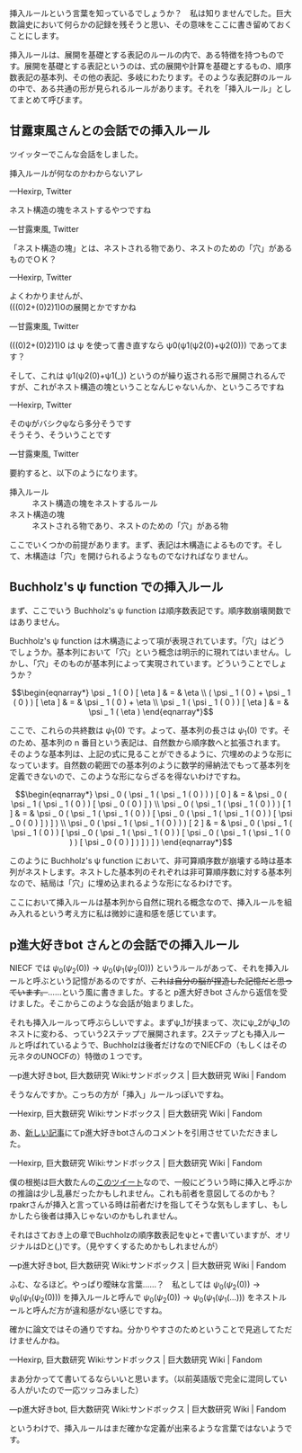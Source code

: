 挿入ルールという言葉を知っているでしょうか？　私は知りませんでした。巨大数論史において何らかの記録を残そうと思い、その意味をここに書き留めておくことにします。

挿入ルールは、展開を基礎とする表記のルールの内で、ある特徴を持つものです。展開を基礎とする表記というのは、式の展開や計算を基礎とするもの、順序数表記の基本列、その他の表記、多岐にわたります。そのような表記群のルールの中で、ある共通の形が見られるルールがあります。それを「挿入ルール」としてまとめて呼びます。

== 甘露東風さんとの会話での挿入ルール ==

ツイッターでこんな会話をしました。

<blockquote cite="https://twitter.com/hexirp_prixeh/status/1236976532184129536"><p>挿入ルールが何なのかわからないアレ</p><div class="footer">—Hexirp, <span class="cite">Twitter</span></div></blockquote>

<blockquote cite="https://twitter.com/kanrokoti/status/1236977349733699584"><p>ネスト構造の塊をネストするやつですね</p><div class="footer">—甘露東風, <span class="cite">Twitter</span></div></blockquote>

<blockquote cite="https://twitter.com/hexirp_prixeh/status/1236978033614942209"><p>「ネスト構造の塊」とは、ネストされる物であり、ネストのための「穴」があるものでＯＫ？</p><div class="footer">—Hexirp, <span class="cite">Twitter</span></div></blockquote>

<blockquote cite="https://twitter.com/kanrokoti/status/1236979447732916230"><p>よくわかりませんが、<br />(((0)2+(0)2)1)0の展開とかですかね</p><div class="footer">—甘露東風, <span class="cite">Twitter</span></div></blockquote>

<blockquote cite="https://twitter.com/hexirp_prixeh/status/1236981438022443009"><p>(((0)2+(0)2)1)0 は ψ を使って書き直すなら ψ0(ψ1(ψ2(0)+ψ2(0))) であってます？</p><p>そして、これは ψ1(ψ2(0)+ψ1(_)) というのが繰り返される形で展開されるんですが、これがネスト構造の塊ということなんじゃないんか、というころですね</p><div class="footer">—Hexirp, <span class="cite">Twitter</span></div></blockquote>

<blockquote cite="https://twitter.com/kanrokoti/status/1236982244142510080"><p>そのψがバシクψなら多分そうです<br />そうそう、そういうことです</p><div class="footer">—甘露東風, <span class="cite">Twitter</span></div></blockquote>

要約すると、以下のようになります。

; 挿入ルール
: ネスト構造の塊をネストするルール
; ネスト構造の塊
: ネストされる物であり、ネストのための「穴」がある物

ここでいくつかの前提があります。まず、表記は木構造によるものです。そして、木構造は「穴」を開けられるようなものでなければなりません。

== Buchholz's ψ function での挿入ルール ==

まず、ここでいう Buchholz's ψ function は順序数表記です。順序数崩壊関数ではありません。

Buchholz's ψ function は木構造によって項が表現されています。「穴」はどうでしょうか。基本列において「穴」という概念は明示的に現れてはいません。しかし、「穴」そのものが基本列によって実現されています。どういうことでしょうか？

\[ \begin{eqnarray*} \psi _ 1 ( 0 ) [ \eta ] & = & \eta \\ ( \psi _ 1 ( 0 ) + \psi _ 1 ( 0 ) ) [ \eta ] & = & \psi _ 1 ( 0 ) + \eta \\ \psi _ 1 ( \psi _ 1 ( 0 ) ) [ \eta ] & = & \psi _ 1 ( \eta ) \end{eqnarray*} \]

ここで、これらの共終数は \( \psi _ 1 ( 0 ) \) です。よって、基本列の長さは \( \psi _ 1 ( 0 ) \) です。そのため、基本列の n 番目という表記は、自然数から順序数へと拡張されます。そのような基本列は、上記の式に見ることができるように、穴埋めのような形になっています。自然数の範囲での基本列のように数学的帰納法でもって基本列を定義できないので、このような形にならざるを得ないわけですね。

\[ \begin{eqnarray*} \psi _ 0 ( \psi _ 1 ( \psi _ 1 ( 0 ) ) ) [ 0 ] & = & \psi _ 0 ( \psi _ 1 ( \psi _ 1 ( 0 ) ) [ \psi _ 0 ( 0 ) ] ) \\ \psi _ 0 ( \psi _ 1 ( \psi _ 1 ( 0 ) ) ) [ 1 ] & = & \psi _ 0 ( \psi _ 1 ( \psi _ 1 ( 0 ) ) [ \psi _ 0 ( \psi _ 1 ( \psi _ 1 ( 0 ) ) [ \psi _ 0 ( 0 ) ] ) ] ) \\ \psi _ 0 ( \psi _ 1 ( \psi _ 1 ( 0 ) ) ) [ 2 ] & = & \psi _ 0 ( \psi _ 1 ( \psi _ 1 ( 0 ) ) [ \psi _ 0 ( \psi _ 1 ( \psi _ 1 ( 0 ) ) [ \psi _ 0 ( \psi _ 1 ( \psi _ 1 ( 0 ) ) [ \psi _ 0 ( 0 ) ] ) ] ) ] ) \end{eqnarray*} \]

このように Buchholz's ψ function において、非可算順序数が崩壊する時は基本列がネストします。ネストした基本列のそれぞれは非可算順序数に対する基本列なので、結局は「穴」に埋め込まれるような形になるわけです。

ここにおいて挿入ルールは基本列から自然に現れる概念なので、挿入ルールを組み入れるという考え方に私は微妙に違和感を感じています。

== p進大好きbot さんとの会話での挿入ルール ==

NIECF では \( \psi _ 0 ( \psi _ 2 ( 0 ) ) \rightarrow \psi _ 0 ( \psi _ 1 ( \psi _ 2 ( 0 ) ) ) \) というルールがあって、それを挿入ルールと呼ぶという記憶があるのですが、<del>これは自分の脳が捏造した記憶だと思っています。</del>……という風に書きました。すると p進大好きbot さんから返信を受けました。そこからこのような会話が始まりました。

<blockquote cite="https://googology.wikia.org/ja/wiki/%E5%B7%A8%E5%A4%A7%E6%95%B0%E7%A0%94%E7%A9%B6_Wiki:%E3%82%B5%E3%83%B3%E3%83%89%E3%83%9C%E3%83%83%E3%82%AF%E3%82%B9?diff=21941&oldid=21940"><p>それも挿入ルールって呼ぶらしいですよ。まずψ_1が挟まって、次にψ_2がψ_1のネストに変わる、っていう2ステップで展開されます。2ステップとも挿入ルールと呼ばれているようで、Buchholzは後者だけなのでNIECFの（もしくはその元ネタのUNOCFの）特徴の１つです。</p><div class="footer">—p進大好きbot, <span class="cite">巨大数研究 Wiki:サンドボックス | 巨大数研究 Wiki | Fandom</span></div></blockquote>

<blockquote cite="https://googology.wikia.org/ja/wiki/%E5%B7%A8%E5%A4%A7%E6%95%B0%E7%A0%94%E7%A9%B6_Wiki:%E3%82%B5%E3%83%B3%E3%83%89%E3%83%9C%E3%83%83%E3%82%AF%E3%82%B9?diff=21942&oldid=21941"><p>そうなんですか。こっちの方が「挿入」ルールっぽいですね。</p><div class="footer">—Hexirp, <span class="cite">巨大数研究 Wiki:サンドボックス | 巨大数研究 Wiki | Fandom</span></div></blockquote>

<blockquote cite="https://googology.wikia.org/ja/wiki/%E5%B7%A8%E5%A4%A7%E6%95%B0%E7%A0%94%E7%A9%B6_Wiki:%E3%82%B5%E3%83%B3%E3%83%89%E3%83%9C%E3%83%83%E3%82%AF%E3%82%B9?diff=21944&oldid=21942"><p>あ、[https://googology.wikia.org/ja/wiki/%E3%83%A6%E3%83%BC%E3%82%B6%E3%83%BC%E3%83%96%E3%83%AD%E3%82%B0:Hexirp/(2020-03-26)_%E6%8C%BF%E5%85%A5%E3%83%AB%E3%83%BC%E3%83%AB%E3%81%A3%E3%81%A6%E4%BD%95%EF%BC%9F?oldid=21943 新しい記事]にてp進大好きbotさんのコメントを引用させていただきました。</p><div class="footer">—Hexirp, <span class="cite">巨大数研究 Wiki:サンドボックス | 巨大数研究 Wiki | Fandom</span></div></blockquote>

<blockquote cite="https://googology.wikia.org/ja/wiki/%E5%B7%A8%E5%A4%A7%E6%95%B0%E7%A0%94%E7%A9%B6_Wiki:%E3%82%B5%E3%83%B3%E3%83%89%E3%83%9C%E3%83%83%E3%82%AF%E3%82%B9?diff=21945&oldid=21944"><p>僕の根拠は巨大数たんの[https://twitter.com/GoogologyBot/status/1128929953267867648 このツイート]なので、一般にどういう時に挿入と呼ぶかの推論は少し乱暴だったかもしれません。これも前者を意図してるのかも？　rpakrさんが挿入と言っている時は前者だけを指してそうな気もしますし、もしかしたら後者は挿入じゃないのかもしれません。</p><p>それはさておき上の章でBuchholzの順序数表記をψと+で書いていますが、オリジナルはDと(,)です。（見やすくするためかもしれませんが）</p><div class="footer">—p進大好きbot, <span class="cite">巨大数研究 Wiki:サンドボックス | 巨大数研究 Wiki | Fandom</span></div></blockquote>

<blockquote cite="https://googology.wikia.org/ja/wiki/%E5%B7%A8%E5%A4%A7%E6%95%B0%E7%A0%94%E7%A9%B6_Wiki:%E3%82%B5%E3%83%B3%E3%83%89%E3%83%9C%E3%83%83%E3%82%AF%E3%82%B9?diff=21946&oldid=21945"><p>ふむ、なるほど。やっぱり曖昧な言葉……？　私としては \( \psi _ 0 ( \psi _ 2 ( 0 ) ) \rightarrow \psi _ 0 ( \psi _ 1 ( \psi _ 2 ( 0 ) ) ) \) を挿入ルールと呼んで \( \psi _ 0 ( \psi _ 2 ( 0 ) ) \rightarrow \psi _ 0 ( \psi _ 1 ( \psi _ 1 ( \ldots ) ) ) \) をネストルールと呼んだ方が違和感がない感じですね。</p><p>確かに論文ではその通りですね。分かりやすさのためということで見逃してただけませんかね。</p><div class="footer">—Hexirp, <span class="cite">巨大数研究 Wiki:サンドボックス | 巨大数研究 Wiki | Fandom</span></div></blockquote>

<blockquote cite="https://googology.wikia.org/ja/wiki/%E5%B7%A8%E5%A4%A7%E6%95%B0%E7%A0%94%E7%A9%B6_Wiki:%E3%82%B5%E3%83%B3%E3%83%89%E3%83%9C%E3%83%83%E3%82%AF%E3%82%B9?diff=21947&oldid=21946"><p>まあ分かってて書いてるならいいと思います。（以前英語版で完全に混同している人がいたので一応ツッコみました）</p><div class="footer">—p進大好きbot, <span class="cite">巨大数研究 Wiki:サンドボックス | 巨大数研究 Wiki | Fandom</span></div></blockquote>

というわけで、挿入ルールはまだ確かな定義が出来るような言葉ではないようです。
